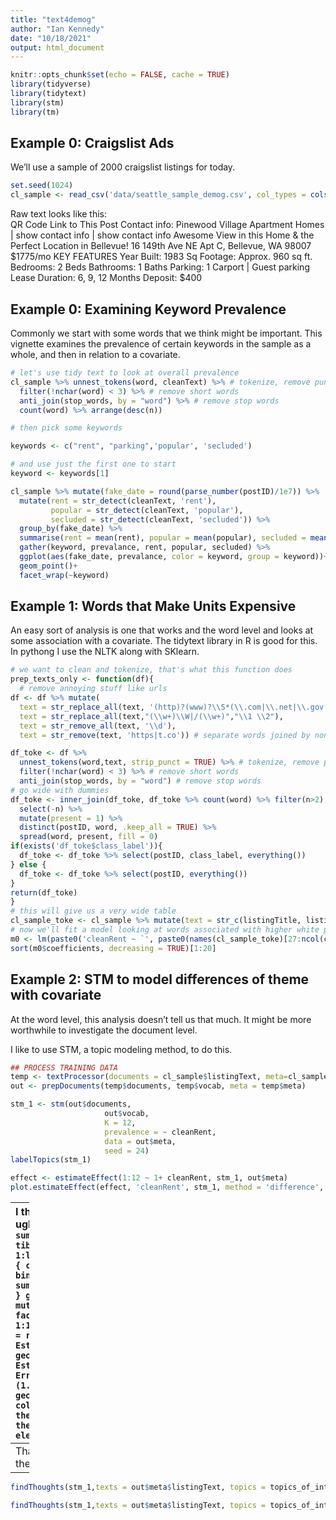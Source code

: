 ```yaml
---
title: "text4demog"
author: "Ian Kennedy"
date: "10/18/2021"
output: html_document
---
```


```r
knitr::opts_chunk$set(echo = FALSE, cache = TRUE)
library(tidyverse)
library(tidytext)
library(stm)
library(tm)
```


## Example 0: Craigslist Ads

We'll use a sample of 2000 craigslist listings for today.   
```r
set.seed(1024)
cl_sample <- read_csv('data/seattle_sample_demog.csv', col_types = cols(.default = 'c')) %>% mutate(cleanRent = as.numeric(cleanRent))%>% drop_na(cleanRent)
```
Raw text looks like this:   
QR Code Link to This Post
Contact info:
Pinewood Village Apartment Homes |
show contact info
|
show contact info
Awesome View in this Home & the Perfect Location in Bellevue!
16 149th Ave NE Apt C, Bellevue, WA 98007
$1775/mo
KEY FEATURES
Year Built:
1983
Sq Footage:
Approx. 960 sq ft.
Bedrooms:
2 Beds
Bathrooms:
1 Baths
Parking:
1 Carport | Guest parking
Lease Duration:
6, 9, 12 Months
Deposit:
$400

## Example 0: Examining Keyword Prevalence
Commonly we start with some words that we think might be important. This vignette examines the prevalence of certain keywords in the sample as a whole, and then in relation to a covariate.

```r
# let's use tidy text to look at overall prevalence
cl_sample %>% unnest_tokens(word, cleanText) %>% # tokenize, remove punctuation
  filter(!nchar(word) < 3) %>% # remove short words
  anti_join(stop_words, by = "word") %>% # remove stop words 
  count(word) %>% arrange(desc(n))

# then pick some keywords

keywords <- c("rent", "parking",'popular', 'secluded')

# and use just the first one to start
keyword <- keywords[1]

cl_sample %>% mutate(fake_date = round(parse_number(postID)/1e7)) %>%
  mutate(rent = str_detect(cleanText, 'rent'),
         popular = str_detect(cleanText, 'popular'),
         secluded = str_detect(cleanText, 'secluded')) %>% 
  group_by(fake_date) %>% 
  summarise(rent = mean(rent), popular = mean(popular), secluded = mean(secluded)) %>%
  gather(keyword, prevalance, rent, popular, secluded) %>%
  ggplot(aes(fake_date, prevalance, color = keyword, group = keyword))+
  geom_point()+
  facet_wrap(~keyword)

```


## Example 1: Words that Make Units Expensive
An easy sort of analysis is one that works and the word level and looks at some association with a covariate. The tidytext library in R is good for this. In pythong I use the NLTK along with SKlearn.

```r
# we want to clean and tokenize, that's what this function does
prep_texts_only <- function(df){
  # remove annoying stuff like urls
df <- df %>% mutate(
  text = str_replace_all(text, '(http)?(www)?\\S*(\\.com|\\.net|\\.gov|\\.be|\\.org)\\S*', ''),
  text = str_replace_all(text,"(\\w+)\\W|/(\\w+)","\\1 \\2"),
  text = str_remove_all(text, '\\d'),
  text = str_remove(text, 'https|t.co')) # separate words joined by non-word characters

df_toke <- df %>% 
  unnest_tokens(word,text, strip_punct = TRUE) %>% # tokenize, remove punctuation
  filter(!nchar(word) < 3) %>% # remove short words
  anti_join(stop_words, by = "word") # remove stop words
# go wide with dummies
df_toke <- inner_join(df_toke, df_toke %>% count(word) %>% filter(n>2), by = 'word') %>% 
  select(-n) %>% 
  mutate(present = 1) %>% 
  distinct(postID, word, .keep_all = TRUE) %>% 
  spread(word, present, fill = 0)
if(exists('df_toke$class_label')){
  df_toke <- df_toke %>% select(postID, class_label, everything()) 
} else {
  df_toke <- df_toke %>% select(postID, everything()) 
}
return(df_toke)
}
# this will give us a very wide table
cl_sample_toke <- cl_sample %>% mutate(text = str_c(listingTitle, listingText)) %>% prep_texts_only()
# now we'll fit a model looking at words associated with higher white proportion
m0 <- lm(paste0('cleanRent ~ `', paste0(names(cl_sample_toke)[27:ncol(cl_sample_toke)], collapse = '`+`'), '`'), data = cl_sample_toke %>% filter(cleanRent<4000, cleanRent>300))
sort(m0$coefficients, decreasing = TRUE)[1:20]
```


## Example 2: STM to model differences of theme with covariate

At the word level, this analysis doesn't tell us that much. It might be more worthwhile to investigate the document level. 

I like to use STM, a topic modeling method, to do this.

```r

## PROCESS TRAINING DATA
temp <- textProcessor(documents = cl_sample$listingText, meta=cl_sample, onlycharacter = TRUE) 
out <- prepDocuments(temp$documents, temp$vocab, meta = temp$meta)

```

```r
stm_1 <- stm(out$documents, 
                     out$vocab, 
                     K = 12,
                     prevalence = ~ cleanRent,
                     data = out$meta,
                     seed = 24)
labelTopics(stm_1)
```

```r
effect <- estimateEffect(1:12 ~ 1+ cleanRent, stm_1, out$meta)
plot.estimateEffect(effect, 'cleanRent', stm_1, method = 'difference', cov.value1 = quantile(out$meta$cleanRent, .25), cov.value2 = quantile(out$meta$cleanRent, .75))
```

---
I think that visualization is ugly
```r
sum_effect <- summary(effect)
coef_sum <- tibble()
for(i in 1:length(sum_effect$tables)){
  coef_sum <- bind_rows(coef_sum, sum_effect$tables[[i]][2,])
}
ggplot(coef_sum %>% mutate(topic = factor(paste("topic", 1:12))), aes(x = Estimate, y = reorder(topic, -Estimate)))+
  geom_point()+
  geom_errorbarh(aes(xmin = Estimate-(1.96*`Std. Error`),xmax = Estimate+(1.96*`Std. Error`)))+
  geom_vline(xintercept = 0, color = "red")+
  theme_minimal()+
  theme(axis.title.y = element_blank())
```

---
That sends us back to look at the topics again:
```r
topics_of_interest = c(10,7)
labelTopics(stm_1, topics_of_interest)
```

---
```r
findThoughts(stm_1,texts = out$meta$listingText, topics = topics_of_interest[1], n =1)
```

```r
findThoughts(stm_1,texts = out$meta$listingText, topics = topics_of_interest[2], n =1)
```




